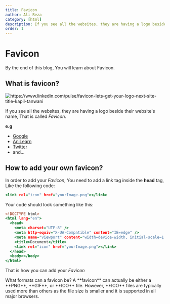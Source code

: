 ```yaml
---
title: Favicon
author: Ali Reza
category: [html]
description: If you see all the websites, they are having a logo beside their website's name, That is called Favicon.
order: 1
---
```


# Favicon

By the end of this blog, You will learn about Favicon.

## What is favicon?

<img
  src="https://media.licdn.com/dms/image/C5612AQFagKdI9nIRoQ/article-cover_image-shrink_720_1280/0/1582844080590?e=2147483647&v=beta&t=K0XcR7Jtl4eo6A4udtGcI7SJyQYgdKbrhtXBnv9naVU"
  title="https://www.linkedin.com/pulse/favicon-lets-get-your-logo-next-site-title-kapil-tanwani"
/>

If you see all the websites, they are having a logo beside their website's name, That is called _Favicon_.

**e.g**

- [Google](https://www.google.com)
- [AniLearn](https://www.anilearn.dev)
- [Twitter](https://www.twitter.com)
- and...

## How to add your own favicon?

In order to add your _Favicon_, You need to add a link tag inside the **head** tag, Like the following code:

```html:index.html
<link rel="icon" href="yourImage.png"></link>
```

Your code should look something like this:

```html:index.html
<!DOCTYPE html>
<html lang="en">
  <head>
    <meta charset="UTF-8" />
    <meta http-equiv="X-UA-Compatible" content="IE=edge" />
    <meta name="viewport" content="width=device-width, initial-scale=1.0" />
    <title>Document</title>
    <link rel="icon" href="yourImage.png"></link>
  </head>
  <body></body>
</html>
```

That is how you can add your _Favicon_

<Notes>
  What formats can a favicon be? A **favicon** can actually be either a **PNG**,
  **GIF**, or **ICO** file. However, **ICO** files are typically used more than
  others as the file size is smaller and it is supported in all major browsers.
</Notes>

<Author
  name="Ali Reza"
  headline="Front-End Developer"
  image="https://pbs.twimg.com/profile_images/1598932468492476416/tTkHaLF7_400x400.jpg"
  link="https://twitter.com/Ali_Developer05"
/>
